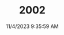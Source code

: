 ---
width: 6000
height: 4000
title: 2002
description: BMW Badge on an Orange 1976 BMW 2002 2.2L 5-Speed shot in Blanco, TX.
date: 11/4/2023 9:35:59 AM
cameraMake: Sony
cameraModel: ILCE-7M3
lens: E 35-150mm F2.0-F2.8 A058
settingsfStop: f/5
settingsISO: ISO 125
settingsShutter: 1/160
settingsFocalLength: 113 mm
---